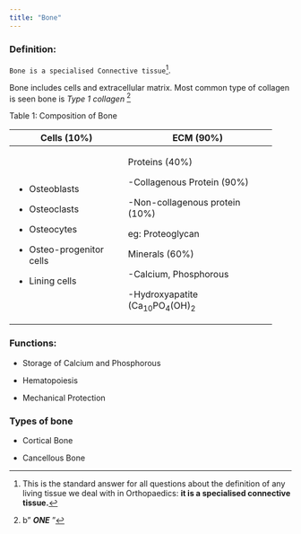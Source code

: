 ```yaml
---
title: "Bone"
---
```


### Definition:

`Bone is a specialised Connective tissue`[^1].

[^1]: This is the standard answer for all questions about the definition of any living tissue we deal with in Orthopaedics: **it is a specialised connective tissue.**

Bone includes cells and extracellular matrix. Most common type of collagen is seen bone is *Type 1 collagen* [^2]

[^2]: b” ***ONE*** ”

Table 1: Composition of Bone

+----------------------------+-------------------------------------+
| Cells (10%)                | ECM (90%)                           |
+============================+=====================================+
| -   Osteoblasts            | Proteins (40%)                      |
|                            |                                     |
| -   Osteoclasts            | -Collagenous Protein (90%)          |
|                            |                                     |
| -   Osteocytes             | -Non-collagenous protein (10%)      |
|                            |                                     |
| -   Osteo-progenitor cells | eg: Proteoglycan                    |
|                            |                                     |
| -   Lining cells           | Minerals (60%)                      |
|                            |                                     |
|                            | -Calcium, Phosphorous               |
|                            |                                     |
|                            | -Hydroxyapatite (Ca~10~PO~4~(OH)~2~ |
+----------------------------+-------------------------------------+

### Functions:

-   Storage of Calcium and Phosphorous

-   Hematopoiesis

-   Mechanical Protection

### Types of bone

-   Cortical Bone

-   Cancellous Bone
